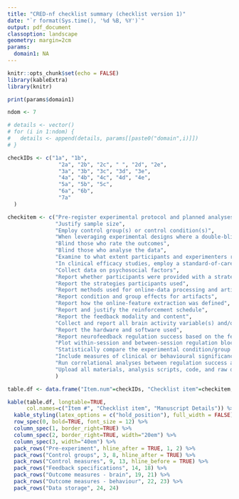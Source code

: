 ```yaml
---
title: "CRED-nf checklist summary (checklist version 1)"
date: "`r format(Sys.time(), '%d %B, %Y')`"
output: pdf_document
classoption: landscape
geometry: margin=2cm
params:
  domain1: NA
---
```


```r
knitr::opts_chunk$set(echo = FALSE)
library(kableExtra)
library(knitr)
```

```r
print(params$domain1)
```

```r
ndom <- 7

# details <- vector()
# for (i in 1:ndom) {
#   details <- append(details, params[[paste0("domain",i)]])
# }

checkIDs <- c("1a", "1b",
                "2a", "2b", "2c", " ", "2d", "2e",
                "3a", "3b", "3c", "3d", "3e",
                "4a", "4b", "4c", "4d", "4e",
                "5a", "5b", "5c",
                "6a", "6b",
                "7a"
  )

checkitem <- c("Pre-register experimental protocol and planned analyses",
               "Justify sample size",
               "Employ control group(s) or control condition(s)",
               "When leveraging experimental designs where a double-blind is possible, use a double-blind",
               "Blind those who rate the outcomes",
               "Blind those who analyse the data",
               "Examine to what extent participants and experimenters remain blinded",
               "In clinical efficacy studies, employ a standard-of-care intervention group as a benchmark for improvement",
               "Collect data on psychosocial factors",
               "Report whether participants were provided with a strategy",
               "Report the strategies participants used",
               "Report methods used for online-data processing and artifact correction",
               "Report condition and group effects for artifacts",
               "Report how the online-feature extraction was defined",
               "Report and justify the reinforcement schedule",
               "Report the feedback modality and content",
               "Collect and report all brain activity variable(s) and/or contrasts used for feedback, as displayed to experimental participants",
               "Report the hardware and software used",
               "Report neurofeedback regulation success based on the feedback signal",
               "Plot within-session and between-session regulation blocks of feedback variable(s), as well as pre-to-post resting baselines or contrasts",
               "Statistically compare the experimental condition/group to the control condition(s)/group(s) (not only each group to baseline measures)",
               "Include measures of clinical or behavioural significance, defined a priori, and describe whether they were reached",
               "Run correlational analyses between regulation success and behavioural outcomes",
               "Upload all materials, analysis scripts, code, and raw data used for analyses, as well as final values, to an open access data repository, when feasible"
               )

table.df <- data.frame("Item.num"=checkIDs, "Checklist item"=checkitem, "Manuscript details"=checkitem)

```


\renewcommand{\arraystretch}{1.5}
```r
kable(table.df, longtable=TRUE,
      col.names=c("Item #", "Checklist item", "Manuscript Details")) %>%
  kable_styling(latex_options = c("hold_position"), full_width = FALSE) %>%
  row_spec(0, bold=TRUE, font_size = 12) %>%
  column_spec(1, border_right=TRUE) %>%
  column_spec(2, border_right=TRUE, width="20em") %>%
  column_spec(3, width="40em") %>%
  pack_rows("Pre-experiment", hline_after = TRUE, 1, 2) %>%
  pack_rows("Control groups", 3, 8, hline_after = TRUE) %>%
  pack_rows("Control measures", 9, 13, hline_before = TRUE) %>%
  pack_rows("Feedback specifications", 14, 18) %>%
  pack_rows("Outcome measures - brain", 19, 21) %>%
  pack_rows("Outcome measures - behaviour", 22, 23) %>%
  pack_rows("Data storage", 24, 24)
```